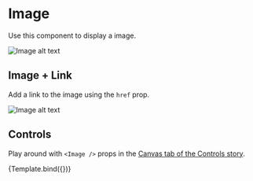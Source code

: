 

<Meta title="Components/Atoms/Image" component={Image} />

# Image

Use this component to display a image.

<Canvas>
  <Story name="Component">
    <Image
      url="https://images.unsplash.com/photo-1611149469739-cf4647d61f07?ixid=MXwxMjA3fDB8MHxwaG90by1wYWdlfHx8fGVufDB8fHw%3D&ixlib=rb-1.2.1&auto=format&fit=crop&w=1050&q=80"
      alt="Image alt text"
      caption="This is the image caption"
    />
  </Story>
</Canvas>

## Image + Link

Add a link to the image using the `href` prop.

<Canvas>
  <Story name="Image + Link">
    <Image
      url="https://images.unsplash.com/photo-1611149469739-cf4647d61f07?ixid=MXwxMjA3fDB8MHxwaG90by1wYWdlfHx8fGVufDB8fHw%3D&ixlib=rb-1.2.1&auto=format&fit=crop&w=1050&q=80"
      alt="Image alt text"
      caption="This is the image caption"
      href="https://google.com"
    />
  </Story>
</Canvas>

## Controls

Play around with `<Image />` props in the [Canvas tab of the Controls story](?path=/story/components-atoms-image--controls).


<Canvas>
  <Story
    name="Controls"
    args={{
      url:
        'https://images.unsplash.com/photo-1611149469739-cf4647d61f07?ixid=MXwxMjA3fDB8MHxwaG90by1wYWdlfHx8fGVufDB8fHw%3D&ixlib=rb-1.2.1&auto=format&fit=crop&w=1050&q=80',
      caption: 'Jeffery Smith, 28'
    }}
  >
    {Template.bind({})}
  </Story>
</Canvas>
